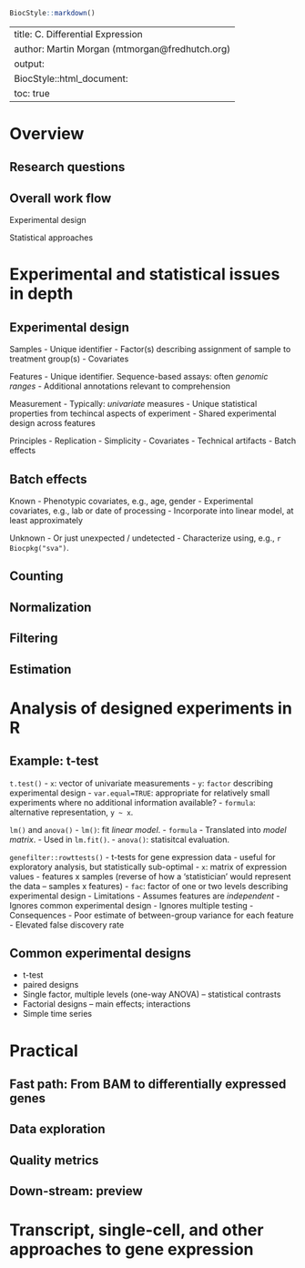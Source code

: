 <!--
%% \VignetteTitle{C. Differential Expression}
%% \VignetteEngine{knitr::rmarkdown}
-->

```r
BiocStyle::markdown()
```

---
title: C. Differential Expression
author: Martin Morgan (mtmorgan@fredhutch.org)
output:
  BiocStyle::html_document:
    toc: true
---

# Overview

## Research questions

## Overall work flow

Experimental design

Statistical approaches

# Experimental and statistical issues in depth

## Experimental design

Samples
- Unique identifier
- Factor(s) describing assignment of sample to treatment group(s)
- Covariates

Features
- Unique identifier. Sequence-based assays: often _genomic ranges_
- Additional annotations relevant to comprehension

Measurement
- Typically: _univariate_ measures
- Unique statistical properties from techincal aspects of experiment
- Shared experimental design across features

Principles
- Replication
- Simplicity
- Covariates
- Technical artifacts
- Batch effects

## Batch effects

Known
- Phenotypic covariates, e.g., age, gender
- Experimental covariates, e.g., lab or date of processing
- Incorporate into linear model, at least approximately

Unknown
- Or just unexpected / undetected
- Characterize using, e.g., `r Biocpkg("sva")`.

## Counting

## Normalization

## Filtering

## Estimation

# Analysis of designed experiments in R

## Example: t-test

`t.test()`
- `x`: vector of univariate measurements
- `y`: `factor` describing experimental design
- `var.equal=TRUE`: appropriate for relatively small experiments where
  no additional information available?
- `formula`: alternative representation, `y ~ x`.

`lm()` and `anova()`
- `lm()`: fit _linear model_.
- `formula`
  - Translated into _model matrix_.
  - Used in `lm.fit()`.
- `anova()`: statisitcal evaluation.

`genefilter::rowttests()`
- t-tests for gene expression data
- useful for exploratory analysis, but statistically sub-optimal
- `x`: matrix of expression values
  - features x samples (reverse of how a 'statistician' would
    represent the data -- samples x features)
- `fac`: factor of one or two levels describing experimental design
- Limitations
  - Assumes features are _independent_
  - Ignores common experimental design
  - Ignores multiple testing
- Consequences
  - Poor estimate of between-group variance for each feature
  - Elevated false discovery rate

## Common experimental designs

- t-test
- paired designs
- Single factor, multiple levels (one-way ANOVA) -- statistical
  contrasts
- Factorial designs -- main effects; interactions
- Simple time series

# Practical 

## Fast path: From BAM to differentially expressed genes

## Data exploration

## Quality metrics

## Down-stream: preview

# Transcript, single-cell, and other approaches to gene expression
